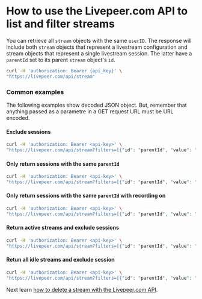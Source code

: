 
<DocsLayout title="How to list streams - Livepeer.com" description="How to use the Livepeer.com API to list and filter streamsr">

# How to use the Livepeer.com API to list and filter streams

You can retrieve all `stream` objects with the same `userID`. The response will include both `stream` objects that represent a livestream configuration and stream objects that represent a single livestream session. The latter have a `parentId` set to its parent `stream` object's `id`.

```bash
curl -H 'authorization: Bearer {api_key}' \
"https://livepeer.com/api/stream"
```

### Common examples

The following examples show decoded JSON object. But, remember that anything passed as a parametre in a GET request URL must be URL encoded. 

#### Exclude sessions

```bash
curl -H 'authorization: Bearer <api-key>' \
"https://livepeer.com/api/stream?filters=[{"id": "parentId", "value": "???"}]"
```

#### Only return sessions with the same `parentId`

```bash
curl -H 'authorization: Bearer <api-key>' \
"https://livepeer.com/api/stream?filters=[{"id": "parentId", "value": "1234abcd-1234-abcd-1234-abcd1234abcd"}]"
```

#### Only return sessions with the same  `parentId` with recording on

```bash
curl -H 'authorization: Bearer <api-key>' \
"https://livepeer.com/api/stream?filters=[{"id": "parentId", "value": "1234abcd-1234-abcd-1234-abcd1234abcd"},{"id": "record", "value": "true"}]"
```

#### Return active streams and exclude sessions

```bash
curl -H 'authorization: Bearer <api-key>' \
"https://livepeer.com/api/stream?filters=[{"id": "parentId", "value": "???"},{"id": "isActive", "value": "true"}]"
```

#### Retun all idle streams and exclude session

```bash
curl -H 'authorization: Bearer <api-key>' \
"https://livepeer.com/api/stream?filters=[{"id": "parentId", "value": "???"},{"id": "isActive", "value": "false"}]"
```

Next learn
[how to delete a stream with the Livepeer.com API](/docs/guides/api/delete-a-stream).

</DocsLayout>
